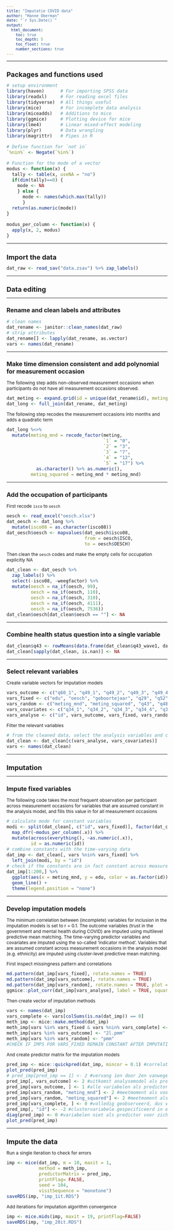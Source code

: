 ```yaml
---
title: "Imputatie COVID data"
author: "Hanne Oberman"
date: "`r Sys.Date()`"
output: 
  html_document:
    toc: true
    toc_depth: 5
    toc_float: true
    number_sections: true
---
```


<style type="text/css">

body{ /* Normal  */
      font-size: 12px;
  }
td {  /* Table  */
  font-size: 12px;
}
h1.title {
  font-size: 20px;
  color: DarkBlue;
}
h1 { /* Header 1 */
  font-size: 18px;
}
h2 { /* Header 2 */
    font-size: 16px;
}
h3 { /* Header 3 */
  font-size: 14px;
}
code.r{ /* Code block */
    font-size: 12px;
}
pre { /* Code block - determines code spacing between lines */
    font-size: 12px;
}
</style>

---

# Packages and functions used
```r
# setup environment
library(haven)      # For importing SPSS data
library(readxl)     # For reading excel files
library(tidyverse)  # All things useful
library(mice)       # For incomplete data analysis
library(miceadds)   # Additions to mice
library(ggmice)     # Plotting device for mice
library(lme4)       # Linear mixed-effect modeling
library(plyr)       # Data wrangling
library(magrittr)   # Pipes in R

# Define function for `not in`
`%nin%` <- Negate(`%in%`)

# Function for the mode of a vector
modus <- function(x) {
  tally <- table(x, useNA = "no")
  if(dim(tally)==0) {
    mode <- NA
    } else {
      mode <- names(which.max(tally))
      }
  return(as.numeric(mode))
}

modus_per_column <- function(x) {
  apply(x, 2, modus)
}
```

---

# Import the data
```r
dat_raw <- read_sav("data.zsav") %>% zap_labels()
```

---

# Data editing

---

## Rename and clean labels and attributes
```r
# clean names
dat_rename <- janitor::clean_names(dat_raw) 
# strip attributes
dat_rename[] <- lapply(dat_rename, as.vector)
vars <- names(dat_rename)
```

---

## Make time dimension consistent and add polynomial for measurement occasion
The following step adds non-observed measurement occasions when participants do not have all measurement occasions observed. 
```r
dat_meting <- expand.grid(id = unique(dat_rename$id), meting = 1:5)
dat_long <- full_join(dat_rename, dat_meting)
```

The following step recodes the measurement occasions into months and adds a quadratic term 
```r
dat_long %<>%
  mutate(meting_mnd = recode_factor(meting, 
                                    `1` = "0", 
                                    `2` = "3", 
                                    `3` = "7", 
                                    `4` = "12", 
                                    `5` = "17") %>% 
           as.character() %>% as.numeric(),
         meting_squared = meting_mnd * meting_mnd)
```

---

## Add the occupation of participants

First recode `isco` to `oesch`
```r
oesch <- read_excel("oesch.xlsx")
dat_oesch <- dat_long %>% 
  mutate(isco08 = as.character(isco08))
dat_oesch$oesch <- mapvalues(dat_oesch$isco08, 
                             from = oesch$ISCO, 
                             to = oesch$OESCH)
```

Then clean the `oesch` codes and make the empty cells for occupation explicitly NA
```r
dat_clean <- dat_oesch %>% 
  zap_labels() %>% 
  select(-isco08, -weegfactor) %>% 
  mutate(oesch = na_if(oesch, 99),
         oesch = na_if(oesch, 110),
         oesch = na_if(oesch, 310),
         oesch = na_if(oesch, 4111),
         oesch = na_if(oesch, 7536))
dat_clean$oesch[dat_clean$oesch == ""] <- NA
```

---

## Combine health status question into a single variable
```r
dat_clean$q43 <- rowMeans(data.frame(dat_clean$q43_wave1, dat_clean$q43_wave2tot5), na.rm = TRUE)
dat_clean[sapply(dat_clean, is.nan)] <- NA
```

---

## Select relevant variables

Create variable vectors for imputation models
```r
vars_outcome <- c("q60_1", "q49_1", "q49_2", "q49_3", "q49_4", "q49_5", "q49_6")
vars_fixed <- c("edu", "oesch", "geboortejaar", "q29", "q52", "q53", "q54", "sekse", "etn_herkomst")
vars_random <- c("meting_mnd", "meting_squared", "q43", "q48_1", "q48_9", "q48_10", "q48_11", "q48_12", "q47_1", "q47_2", "q47_3", "q33_1", "q33_2", "q33_3", "q33_4", "q33_5", "q33_6")
vars_covariates <- c("q34_1", "q34_2", "q34_3", "q34_4", "q34_5", "q38_1", "q38_2", "q38_3", "q38_4", "q31_1", "q31_2", "q31_3", "q31_4", "q31_5", "q31_6", "q31_7", "q59", "q60_2", "q60_3", "q60_4", "q60_8", "q60_10", "q60_12")
vars_analyse <- c("id", vars_outcome, vars_fixed, vars_random)
```

Filter the relevant variables
```r
# from the cleaned data, select the analysis variables and covariates
dat_clean <- dat_clean[c(vars_analyse, vars_covariates)]
vars <- names(dat_clean)
```

---

# Imputation

---

## Impute fixed variables
The following code takes the most frequent observation per participant across measurement occasions for variables that are assumed constant in the analysis model, and fills this value in for all measurement occasions 
```r
# calculate mode for constant variables
modi <- split(dat_clean[, c("id", vars_fixed)], factor(dat_clean$id)) %>% 
  map_dfr(~modus_per_column(.x)) %>% 
  mutate(across(everything(), ~as.numeric(.x)),
         id = as.numeric(id))
# combine constants with the time-varying data
dat_imp <- dat_clean[, vars %nin% vars_fixed] %>% 
  left_join(modi, by = "id")
# check if the constants are in fact constant across measurements
dat_imp[1:200,] %>% 
  ggplot(aes(x = meting_mnd, y = edu, color = as.factor(id))) +
  geom_line() +
  theme(legend.position = "none")
```

---

## Develop imputation models
The minimum correlation between (incomplete) variables for inclusion in the imputation models is set to r = 0.1. The outcome variables (trust in the government and mental health during COVID) are imputed using multilevel predictive mean matching. The time-varying predictor variables and covariates are imputed using the so-called 'indicator method'. Variables that are assumed constant across measurement occasions in the analysis model (e.g. ethnicity) are imputed using cluster-level predictive mean matching.

First inspect missingness pattern and correlations
```r
md.pattern(dat_imp[vars_fixed], rotate.names = TRUE)
md.pattern(dat_imp[vars_outcome], rotate.names = TRUE)
md.pattern(dat_imp[vars_random], rotate.names = TRUE, plot = FALSE)
ggmice::plot_corr(dat_imp[vars_analyse], label = TRUE, square = FALSE, rotate = TRUE)
```

Then create vector of imputation methods
```r
vars <- names(dat_imp)
vars_complete <- vars[colSums(is.na(dat_imp)) == 0]
meth_imp <- mice::make.method(dat_imp)
meth_imp[vars %in% vars_fixed & vars %nin% vars_complete] <- "2lonly.pmm" #constante variablen
meth_imp[vars %in% vars_outcome] <- "2l.pmm"
meth_imp[vars %in% vars_random] <- "pmm"
#CHECK IF IMPS FOR VARS_FIXED REMAIN CONSTANT AFTER IMPUTATION. ELSE USE MODE AFTER IMP
```

And create predictor matrix for the imputation models
```r
pred_imp <- mice::quickpred(dat_imp, mincor = 0.1) #correlaties r >= 0.06
plot_pred(pred_imp)
# pred_imp[pred_imp == 1] <- 2 #vervang 1en door 2en vanwege conventies multilevelmodellen mice
pred_imp[, vars_outcome] <- 2 #uitkomst analysemodel als predictor voor alle variabelen
pred_imp[vars_outcome, ] <- 1 #alle variabelen als predictor voor uitkomst analysemodel
pred_imp[vars_random, "meting_mnd"] <- 2 #meetmoment als voorspeller voor varierende variabelen
pred_imp[vars_random, "meting_squared"] <- 2 #meetmoment als voorspeller voor varierende variabelen
pred_imp[vars_complete, ] <- 0 #volledig geobserveerd, dus verwijderen
pred_imp[, "id"] <- -2 #clustervariabele gespecificeerd in elk model
diag(pred_imp) <- 0 #variabelen niet als predictor voor zichzelf
plot_pred(pred_imp)
```

---

# Impute the data

Run a single iteration to check for errors
```r
imp <- mice(dat_imp, m = 10, maxit = 1, 
            method = meth_imp, 
            predictorMatrix = pred_imp, 
            printFlag= FALSE, 
            seed = 104,
            visitSequence = "monotone")
saveRDS(imp, "imp_1it.RDS")
```

Add iterations for imputation algorithm convergence
```r
imp <- mice.mids(imp, maxit = 19, printFlag=FALSE)
saveRDS(imp, "imp_20it.RDS")
```
















